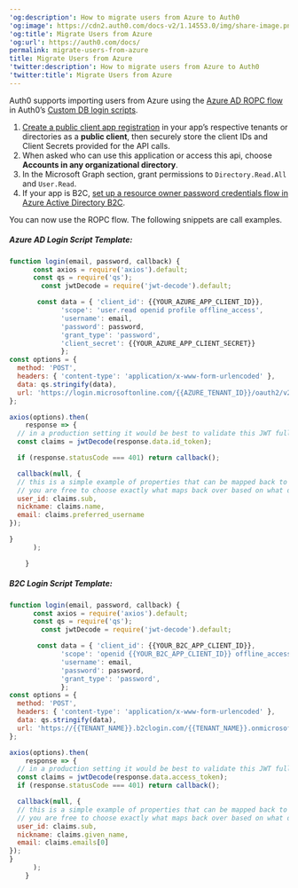 ---
'og:description': How to migrate users from Azure to Auth0
'og:image': https://cdn2.auth0.com/docs-v2/1.14553.0/img/share-image.png
'og:title': Migrate Users from Azure
'og:url': https://auth0.com/docs/
permalink: migrate-users-from-azure
title: Migrate Users from Azure
'twitter:description': How to migrate users from Azure to Auth0
'twitter:title': Migrate Users from Azure
---
Auth0 supports importing users from Azure using the [Azure AD ROPC flow](https://docs.microsoft.com/en-us/azure/active-directory/develop/v2-oauth-ropc) in Auth0’s [Custom DB login scripts](/docs/authenticate/database-connections/custom-db/templates/login).

1. [Create a public client app registration](https://docs.microsoft.com/en-us/azure/active-directory/develop/quickstart-register-app) in your app’s respective tenants or directories as a **public client**, then securely store the client IDs and Client Secrets provided for the API calls.
2. When asked who can use this application or access this api, choose **Accounts in any organizational directory**.
3. In the Microsoft Graph section, grant permissions to `Directory.Read.All` and `User.Read`.
4. If your app is B2C, [set up a resource owner password credentials flow in Azure Active Directory B2C](https://learn.microsoft.com/en-us/azure/active-directory-b2c/add-ropc-policy?tabs=app-reg-ga&pivots=b2c-user-flow).

You can now use the ROPC flow. The following snippets are call examples.

##### Azure AD Login Script Template:

```javascript lines expandable
function login(email, password, callback) {
      const axios = require('axios').default;
      const qs = require('qs');
    	const jwtDecode = require('jwt-decode').default;

       const data = { 'client_id': {{YOUR_AZURE_APP_CLIENT_ID}},
             'scope': 'user.read openid profile offline_access',
             'username': email,
             'password': password,
             'grant_type': 'password',
             'client_secret': {{YOUR_AZURE_APP_CLIENT_SECRET}}
             };
const options = {
  method: 'POST',
  headers: { 'content-type': 'application/x-www-form-urlencoded' },
  data: qs.stringify(data),
  url: 'https://login.microsoftonline.com/{{AZURE_TENANT_ID}}/oauth2/v2.0/token',
};

axios(options).then(
	response => {
  // in a production setting it would be best to validate this JWT fully before reading claims
  const claims = jwtDecode(response.data.id_token);

  if (response.statusCode === 401) return callback();

  callback(null, {
  // this is a simple example of properties that can be mapped back to the auth0 user profile
  // you are free to choose exactly what maps back over based on what data you get from the azure token
  user_id: claims.sub,
  nickname: claims.name,
  email: claims.preferred_username
});

}
      );

    }
```






##### B2C Login Script Template:

```javascript lines expandable
function login(email, password, callback) {
      const axios = require('axios').default;
      const qs = require('qs');
    	const jwtDecode = require('jwt-decode').default;

       const data = { 'client_id': {{YOUR_B2C_APP_CLIENT_ID}},
             'scope': 'openid {{YOUR_B2C_APP_CLIENT_ID}} offline_access profile',
             'username': email,
             'password': password,
             'grant_type': 'password',
             };
const options = {
  method: 'POST',
  headers: { 'content-type': 'application/x-www-form-urlencoded' },
  data: qs.stringify(data),
  url: 'https://{{TENANT_NAME}}.b2clogin.com/{{TENANT_NAME}}.onmicrosoft.com/{{B2C_POLICY_NAME}}/oauth2/v2.0/token',
};

axios(options).then(
	response => {
  // in a production setting it would be best to validate this JWT fully before reading claims
  const claims = jwtDecode(response.data.access_token);
  if (response.statusCode === 401) return callback();

  callback(null, {
  // this is a simple example of properties that can be mapped back to the auth0 user profile
  // you are free to choose exactly what maps back over based on what data you get from the azure token
  user_id: claims.sub,
  nickname: claims.given_name,
  email: claims.emails[0]
});
}
      );
    }
```



